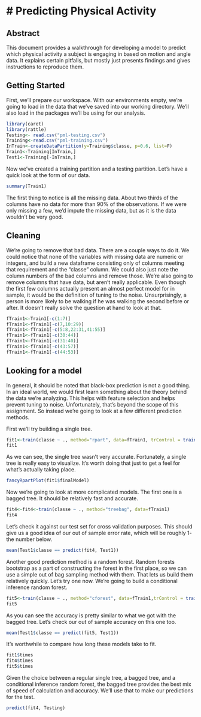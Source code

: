 # Predicting Physical Activity
========================================================

## Abstract
This document provides a walkthrough for developing a model to predict which physical activity a subject is engaging in based on motion and angle data. It explains certain pitfalls, but mostly just presents findings and gives instructions to reproduce them.

## Getting Started
First, we'll prepare our workspace. With our environments empty, we're going to load in the data that we've saved into our working directory. We'll also load in the packages we'll be using for our analysis.

```r
library(caret)
library(rattle)
Testing<- read.csv("pml-testing.csv")
Training<-read.csv("pml-training.csv")
InTrain<-createDataPartition(y=Training$classe, p=0.6, list=F)
Train1<-Training[InTrain,]
Test1<-Training[-InTrain,]
```
Now we've created a training partition and a testing partition. Let's have a quick look at the form of our data.

```r
summary(Train1)
```
The first thing to notice is all the missing data. About two thirds of the columns have no data for more than 90% of the observations. If we were only missing a few, we'd impute the missing data, but as it is the data wouldn't be very good.

## Cleaning
We're going to remove that bad data. There are a couple ways to do it. We could notice that none of the variables with missing data are numeric or integers, and build a new dataframe consisting only of columns meeting that requirement and the "classe" column. We could also just note the column numbers of the bad columns and remove those. We're also going to remove columns that have data, but aren't really applicable. Even though the first few columns actually present an almost perfect model for in sample, it would be the definition of tuning to the noise. Unsurprisingly, a person is more likely to be walking if he was walking the second before or after. It doesn't really solve the question at hand to look at that.

```r
fTrain1<-Train1[-c(1:7)]
fTrain1<-fTrain1[-c(7,10:29)]
fTrain1<-fTrain1[-c(5:8,22:31,41:55)]
fTrain1<-fTrain1[-c(30:44)]
fTrain1<-fTrain1[-c(31:40)]
fTrain1<-fTrain1[-c(43:57)]
fTrain1<-fTrain1[-c(44:53)]
```
## Looking for a model
In general, it should be noted that black-box prediction is not a good thing. In an ideal world, we would first learn something about the theory behind the data we're analyzing. This helps with feature selection and helps prevent tuning to noise. Unfortunately, that's beyond the scope of this assignment. So instead we're going to look at a few different prediction methods.

First we'll try building a single tree.

```r
fit1<-train(classe ~ ., method="rpart", data=fTrain1, trControl = trainControl(method = "cv", number = 4))
fit1
```
As we can see, the single tree wasn't very accurate. Fortunately, a single tree is really easy to visualize. It's worth doing that just to get a feel for what's actually taking place.


```r
fancyRpartPlot(fit1$finalModel)
```
Now we're going to look at more complicated models. The first one is a bagged tree. It should be relatively fast and accurate.

```r
fit4<-fit4<-train(classe ~ ., method="treebag", data=fTrain1)
fit4
```
Let's check it against our test set for cross validation purposes. This should give us a good idea of our out of sample error rate, which will be roughly 1- the number below.

```r
mean(Test1$classe == predict(fit4, Test1))
```
Another good prediction method is a random forest. Random forests bootstrap as a part of constructing the forest in the first place, so we can use a simple out of bag sampling method with them. That lets us build them relatively quickly. Let's try one now. We're going to build a conditional inference random forest.

```r
fit5<-train(classe ~ ., method="cforest", data=fTrain1,trControl = trainControl(method = "oob"))
fit5
```
As you can see the accuracy is pretty similar to what we got with the bagged tree. Let's check our out of sample accuracy on this one too.

```r
mean(Test1$classe == predict(fit5, Test1))
```
It's worthwhile to compare how long these models take to fit.

```r
fit1$times
fit4$times
fit5$times
```

Given the choice between a regular single tree, a bagged tree, and a conditional inference random forest, the bagged tree provides the best mix of speed of calculation and accuracy. We'll use that to make our predictions for the test.

```r
predict(fit4, Testing)
```
